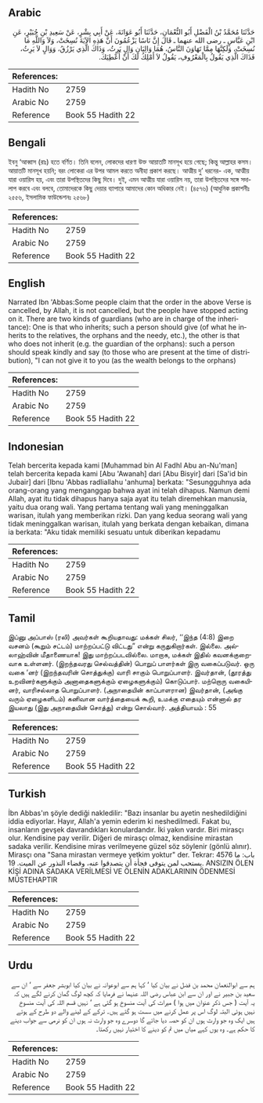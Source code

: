 ## Arabic


<div dir="rtl" lang="ar" style={{fontSize:'larger',backgroundColor:'#f8f9fa',padding:20}}>
حَدَّثَنَا مُحَمَّدُ بْنُ الْفَضْلِ أَبُو النُّعْمَانِ، حَدَّثَنَا أَبُو عَوَانَةَ، عَنْ أَبِي بِشْرٍ، عَنْ سَعِيدِ بْنِ جُبَيْرٍ، عَنِ ابْنِ عَبَّاسٍ ـ رضى الله عنهما ـ قَالَ إِنَّ نَاسًا يَزْعُمُونَ أَنَّ هَذِهِ الآيَةَ نُسِخَتْ، وَلاَ وَاللَّهِ مَا نُسِخَتْ، وَلَكِنَّهَا مِمَّا تَهَاوَنَ النَّاسُ، هُمَا وَالِيَانِ وَالٍ يَرِثُ، وَذَاكَ الَّذِي يَرْزُقُ، وَوَالٍ لاَ يَرِثُ، فَذَاكَ الَّذِي يَقُولُ بِالْمَعْرُوفِ، يَقُولُ لاَ أَمْلِكُ لَكَ أَنْ أُعْطِيَكَ‏.‏
</div>
<div style={{backgroundColor:'#f8f9fa',padding:20, marginBottom: 10}}><table> <thead> <tr> <th>References:</th> <th></th> </tr> </thead> <tbody><tr><td>Hadith No</td><td>2759</td></tr><tr><td>Arabic No</td><td>2759</td></tr><tr><td>Reference</td><td>Book 55 Hadith 22</td></tr></tbody></table></div>

## Bengali


<div dir="ltr" lang="bn" style={{fontSize:'larger',backgroundColor:'#f8f9fa',padding:20}}>
ইবনু ‘আব্বাস (রাঃ) হতে বর্ণিত। তিনি বলেন, লোকদের ধারণা উক্ত আয়াতটি মানসূখ হয়ে গেছে; কিন্তু আল্লাহর কসম। আয়াতটি মানসূখ হয়নি; বরং লোকেরা এর উপর আমল করতে অনীহা প্রকাশ করছে। আত্মীয় দু’ ধরনের- এক, আত্মীয় যারা ওয়ারিস হয়, এবং তারা উপস্থিতদের কিছু দিবে। দুই, এমন আত্মীয় যারা ওয়ারিস নয়, তারা উপস্থিতদের সঙ্গে সদালাপ করবে এবং বলবে, তোমাদেরকে কিছু দেয়ার ব্যাপারে আমাদের কোন অধিকার নেই। (৪৫৭৬) (আধুনিক প্রকাশনীঃ ২৫৫৬, ইসলামিক ফাউন্ডেশনঃ ২৫৬৮)
</div>
<div style={{backgroundColor:'#f8f9fa',padding:20, marginBottom: 10}}><table> <thead> <tr> <th>References:</th> <th></th> </tr> </thead> <tbody><tr><td>Hadith No</td><td>2759</td></tr><tr><td>Arabic No</td><td>2759</td></tr><tr><td>Reference</td><td>Book 55 Hadith 22</td></tr></tbody></table></div>

## English


<div dir="ltr" lang="en" style={{fontSize:'larger',backgroundColor:'#f8f9fa',padding:20}}>
Narrated Ibn 'Abbas:Some people claim that the order in the above Verse is cancelled, by Allah, it is not cancelled, but the people have stopped acting on it. There are two kinds of guardians (who are in charge of the inheritance): One is that who inherits; such a person should give (of what he inherits to the relatives, the orphans and the needy, etc.), the other is that who does not inherit (e.g. the guardian of the orphans): such a person should speak kindly and say (to those who are present at the time of distribution), "I can not give it to you (as the wealth belongs to the orphans)
</div>
<div style={{backgroundColor:'#f8f9fa',padding:20, marginBottom: 10}}><table> <thead> <tr> <th>References:</th> <th></th> </tr> </thead> <tbody><tr><td>Hadith No</td><td>2759</td></tr><tr><td>Arabic No</td><td>2759</td></tr><tr><td>Reference</td><td>Book 55 Hadith 22</td></tr></tbody></table></div>

## Indonesian


<div dir="ltr" lang="id" style={{fontSize:'larger',backgroundColor:'#f8f9fa',padding:20}}>
Telah bercerita kepada kami [Muhammad bin Al Fadhl Abu an-Nu'man] telah bercerita kepada kami [Abu 'Awanah] dari [Abu Bisyir] dari [Sa'id bin Jubair] dari [Ibnu 'Abbas radliallahu 'anhuma] berkata: "Sesungguhnya ada orang-orang yang menganggap bahwa ayat ini telah dihapus. Namun demi Allah, ayat itu tidak dihapus hanya saja ayat itu telah diremehkan manusia, yaitu dua orang wali. Yang pertama tentang wali yang meninggalkan warisan, itulah yang memberikan rizki. Dan yang kedua seorang wali yang tidak meninggalkan warisan, itulah yang berkata dengan kebaikan, dimana ia berkata: "Aku tidak memiliki sesuatu untuk diberikan kepadamu
</div>
<div style={{backgroundColor:'#f8f9fa',padding:20, marginBottom: 10}}><table> <thead> <tr> <th>References:</th> <th></th> </tr> </thead> <tbody><tr><td>Hadith No</td><td>2759</td></tr><tr><td>Arabic No</td><td>2759</td></tr><tr><td>Reference</td><td>Book 55 Hadith 22</td></tr></tbody></table></div>

## Tamil


<div dir="ltr" lang="ta" style={{fontSize:'larger',backgroundColor:'#f8f9fa',padding:20}}>
இப்னு அப்பாஸ் (ரலி) அவர்கள் கூறியதாவது: மக்கள் சிலர், ‘‘இந்த (4:8) இறை வசனம் (கூறும் சட்டம்) மாற்றப்பட்டு விட்டது” என்று கருதுகிறார்கள். இல்லை. அல்லாஹ்வின் மீதாணையாக! இது மாற்றப்படவில்லை. மாறாக, மக்கள் இதில் கவனக்குறைவாக உள்ளனர். (இறந்தவரது செல்வத்தின்) பொறுப் பாளர்கள் இரு வகைப்படுவர். ஒரு வகை ‘னர் (இறந்தவரின் சொத்துக்கு) வாரி சாகும் பொறுப்பாளர். இவர்தான், (தூரத்து உறவினர்களுக்கும் அனாதைகளுக்கும் ஏழைகளுக்கும்) கொடுப்பார். மற்றொரு வகையினர், வாரிசல்லாத பொறுப்பாளர். (அநாதையின் காப்பாளரான) இவர்தான், (அங்கு வரும் ஏழைகளிடம்) கனிவான வார்த்தையைக் கூறி, உமக்கு எதையும் என்னால் தர இயலாது (இது அநாதையின் சொத்து) என்று சொல்வார். அத்தியாயம் : 55
</div>
<div style={{backgroundColor:'#f8f9fa',padding:20, marginBottom: 10}}><table> <thead> <tr> <th>References:</th> <th></th> </tr> </thead> <tbody><tr><td>Hadith No</td><td>2759</td></tr><tr><td>Arabic No</td><td>2759</td></tr><tr><td>Reference</td><td>Book 55 Hadith 22</td></tr></tbody></table></div>

## Turkish


<div dir="ltr" lang="tr" style={{fontSize:'larger',backgroundColor:'#f8f9fa',padding:20}}>
İbn Abbas'ın şöyle dediği nakledilir: "Bazı insanlar bu ayetin neshedildiğini iddia ediyorlar. Hayır, Allah'a yemin ederim ki neshedilmedi. Fakat bu, insanların gevşek davrandıkları konulardandır. İki yakın vardır. Biri mirasçı olur. Kendisine pay verilir. Diğeri de mirasçı olmaz, kendisine mirastan sadaka verilir. Kendisine miras verilmeyene güzel söz söylenir (gönlü alınır). Mirasçı ona "Sana mirastan vermeye yetkim yoktur" der. Tekrar: 4576 باب: ما يستحب لمن يتوفى فجأة أن يتصدقوا عنه، وقضاء النذور عن الميت. 19. ANSIZIN ÖLEN KİŞİ ADINA SADAKA VERİLMESİ VE ÖLENİN ADAKLARININ ÖDENMESİ MÜSTEHAPTIR
</div>
<div style={{backgroundColor:'#f8f9fa',padding:20, marginBottom: 10}}><table> <thead> <tr> <th>References:</th> <th></th> </tr> </thead> <tbody><tr><td>Hadith No</td><td>2759</td></tr><tr><td>Arabic No</td><td>2759</td></tr><tr><td>Reference</td><td>Book 55 Hadith 22</td></tr></tbody></table></div>

## Urdu


<div dir="rtl" lang="ur" style={{fontSize:'larger',backgroundColor:'#f8f9fa',padding:20}}>
ہم سے ابوالنعمان محمد بن فضل نے بیان کیا ‘ کہا ہم سے ابوعوانہ نے بیان کیا ابوبشر جعفر سے ‘ ان سے سعید بن جبیر نے اور ان سے ابن عباس رضی اللہ عنہما نے فرمایا کہ کچھ لوگ گمان کرنے لگے ہیں کہ یہ آیت ( جس ذکر عنوان میں ہوا ) میراث کی آیت منسوخ ہو گئی ہے ‘ نہیں قسم اللہ کی آیت منسوخ نہیں ہوئی البتہ لوگ اس پر عمل کرنے میں سست ہو گئے ہیں۔ ترکے کے لینے والے دو طرح کے ہوتے ہیں ایک وہ جو وارث ہوں ان کو حصہ دیا جائے گا دوسرے وہ جو وارث نہ ہوں ان کو نرمی سے جواب دینے کا حکم ہے۔ وہ یوں کہے میاں میں تم کو دینے کا اختیار نہیں رکھتا۔
</div>
<div style={{backgroundColor:'#f8f9fa',padding:20, marginBottom: 10}}><table> <thead> <tr> <th>References:</th> <th></th> </tr> </thead> <tbody><tr><td>Hadith No</td><td>2759</td></tr><tr><td>Arabic No</td><td>2759</td></tr><tr><td>Reference</td><td>Book 55 Hadith 22</td></tr></tbody></table></div>
